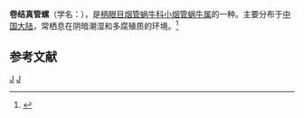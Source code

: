 {{Speciesbox
| taxon = Euphaedusa crobylodes
| binomial_authority = (Schmacker et Boettger, 1890)
}}
'''卷结真管螺'''（学名：''{{lang|la|Euphaedusa crobylodes}}''），是[[柄眼目|柄眼目]][[烟管蜗牛科|烟管蜗牛科]][[小烟管蜗牛属|小烟管蜗牛属]]的一种。主要分布于[[中国大陆|中国大陆]]，常栖息在阴暗潮湿和多腐殖质的环境。<ref>{{cite web|url=http://shell.sinica.edu.tw/chinese/shellbase_detail.php?science_no=5913|title=国际贝库：卷结真管螺|publisher=台湾贝类资料库|accessdate=2009-08-11|archive-date=2016-03-04|archive-url=https://web.archive.org/web/20160304204315/http://shell.sinica.edu.tw/chinese/shellbase_detail.php?science_no=5913|dead-url=no}}</ref>

== 参考文献 ==
{{reflist}}
{{taxonbar}}
[[Category:_1890年描述的动物|J]]
[[Category:小烟管蜗牛属|J]]